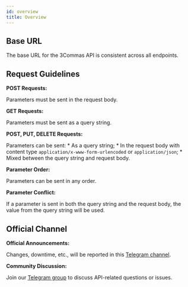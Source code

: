 ```yaml
---
id: overview
title: Overview
---
```



## Base URL

The base URL for the 3Commas API is consistent across all endpoints.

<Endpoint
  url="https://api.3commas.io/public/api"
/>


## Request Guidelines

**POST Requests:**

Parameters must be sent in the request body.

**GET Requests:**

   Parameters must be sent as a query string.

**POST, PUT, DELETE Requests:**

   Parameters can be sent:
     * As a query string;
     * In the request body with content type `application/x-www-form-urlencoded` or `application/json`;
     * Mixed between the query string and request body.

**Parameter Order:**

   Parameters can be sent in any order.

**Parameter Conflict:**

   If a parameter is sent in both the query string and the request body, the value from the query string will be used.

##  Official Channel

   **Official Announcements:**

   Changes, downtime, etc., will be reported in this [Telegram channel](https://t.me/commas_API).

   **Community Discussion:**

   Join our [Telegram group](https://t.me/xcommas_api) to discuss API-related questions or issues.
